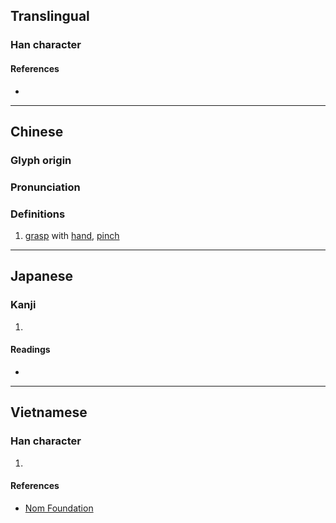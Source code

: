 {{character info/new}}
==Translingual==

===Han character===
{{Han char|rn=64|rad=手|as=09|sn=12|four=59080|canj=QHDF|ids=⿰扌秋}}

====References====
* {{Han ref|kx=0444.010|dkj=12384|dj=0794.260|hdz=31919.010|uh=63EA|ud=25578|bh=B4AA|bd=46250}}

----

==Chinese==
{{zh-forms}}

===Glyph origin===
{{Han etym}}

===Pronunciation===
{{zh-pron
|m=jiū
|c=zau1
|h=pfs=khiú
|md=
|mn=ml:chiu/khiú/chhiû
|mn_note=chiu - literary; khiú - 搝 is used in Taiwan; chhiû - 揫 is used in Taiwan
|w=
|mc=y
|oc=y
|cat=v
}}

===Definitions===
{{zh-hanzi}}

# [[grasp]] with [[hand]], [[pinch]]

{{zh-cat|Intermediate}}

----

==Japanese==

===Kanji===
{{ja-kanji|grade=|rs=手09}}

# {{defn|lang=ja|sort=手09}}

====Readings====
* {{ja-readings|on=[[しゅう]] (shū), [[しゅ]] (shu)|kun=[[あつめる]] (atsumeru)}}

----

==Vietnamese==

===Han character===
{{vi-hantu|rs=手09|[[thu]], [[tù]]}}

# {{defn|lang=vi|sort=手09}}

====References====
* [http://nomfoundation.org/common/nom_details.php?codepoint=63ea Nom Foundation]